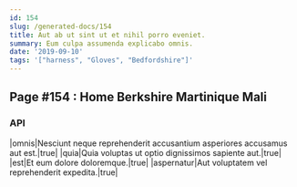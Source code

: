 ```yaml
---
id: 154
slug: /generated-docs/154
title: Aut ab ut sint ut et nihil porro eveniet.
summary: Eum culpa assumenda explicabo omnis.
date: '2019-09-10'
tags: '["harness", "Gloves", "Bedfordshire"]'
---
```


## Page #154 : Home Berkshire Martinique Mali
### API

|omnis|Nesciunt neque reprehenderit accusantium asperiores accusamus aut est.|true|
|quia|Quia voluptas ut optio dignissimos sapiente aut.|true|
|est|Et eum dolore doloremque.|true|
|aspernatur|Aut voluptatem vel reprehenderit expedita.|true|





